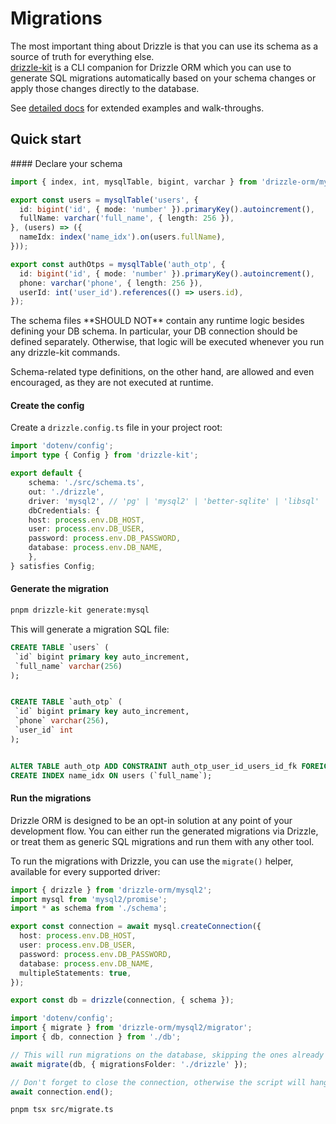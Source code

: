 
# Migrations
The most important thing about Drizzle is that you can use its schema as a source of truth for everything else.<br />
[drizzle-kit](/kit-docs) is a CLI companion for Drizzle ORM which you can use to generate SQL migrations automatically based on your schema changes
or apply those changes directly to the database.

See [detailed docs](/kit-docs) for extended examples and walk-throughs.

## Quick start

<Steps>
#### Declare your schema

```typescript copy filename="src/schema.ts"
import { index, int, mysqlTable, bigint, varchar } from 'drizzle-orm/mysql-core';

export const users = mysqlTable('users', {
  id: bigint('id', { mode: 'number' }).primaryKey().autoincrement(),
  fullName: varchar('full_name', { length: 256 }),
}, (users) => ({
  nameIdx: index('name_idx').on(users.fullName),
}));

export const authOtps = mysqlTable('auth_otp', {
  id: bigint('id', { mode: 'number' }).primaryKey().autoincrement(),
  phone: varchar('phone', { length: 256 }),
  userId: int('user_id').references(() => users.id),
});
```

<Callout type="warning">
The schema files **SHOULD NOT** contain any runtime logic besides defining your DB schema.
In particular, your DB connection should be defined separately.
Otherwise, that logic will be executed whenever you run any drizzle-kit commands.

Schema-related type definitions, on the other hand, are allowed and even encouraged, as they are not executed at runtime.
</Callout>

#### Create the config

Create a `drizzle.config.ts` file in your project root:

```typescript copy filename="drizzle.config.ts"
import 'dotenv/config';
import type { Config } from 'drizzle-kit';

export default {
	schema: './src/schema.ts',
	out: './drizzle',
	driver: 'mysql2', // 'pg' | 'mysql2' | 'better-sqlite' | 'libsql' | 'turso'
	dbCredentials: {
    host: process.env.DB_HOST,
    user: process.env.DB_USER,
    password: process.env.DB_PASSWORD,
    database: process.env.DB_NAME,
	},
} satisfies Config;
```

#### Generate the migration

```bash
pnpm drizzle-kit generate:mysql
```
This will generate a migration SQL file:
```sql copy filename="drizzle/migrations/0000_better_than_prisma.sql"
CREATE TABLE `users` (
 `id` bigint primary key auto_increment,
 `full_name` varchar(256)
);


CREATE TABLE `auth_otp` (
 `id` bigint primary key auto_increment,
 `phone` varchar(256),
 `user_id` int
);


ALTER TABLE auth_otp ADD CONSTRAINT auth_otp_user_id_users_id_fk FOREIGN KEY (`user_id`) REFERENCES users(`id`) ;
CREATE INDEX name_idx ON users (`full_name`);
```

#### Run the migrations

Drizzle ORM is designed to be an opt-in solution at any point of your development flow.
You can either run the generated migrations via Drizzle, or treat them as generic SQL migrations and run them with any other tool.

To run the migrations with Drizzle, you can use the `migrate()` helper, available for every supported driver:
```typescript copy filename="src/db.ts"
import { drizzle } from 'drizzle-orm/mysql2';
import mysql from 'mysql2/promise';
import * as schema from './schema';

export const connection = await mysql.createConnection({
  host: process.env.DB_HOST,
  user: process.env.DB_USER,
  password: process.env.DB_PASSWORD,
  database: process.env.DB_NAME,
  multipleStatements: true,
});

export const db = drizzle(connection, { schema });
```

```typescript copy filename="src/migrate.ts"
import 'dotenv/config';
import { migrate } from 'drizzle-orm/mysql2/migrator';
import { db, connection } from './db';

// This will run migrations on the database, skipping the ones already applied
await migrate(db, { migrationsFolder: './drizzle' });

// Don't forget to close the connection, otherwise the script will hang
await connection.end();
```

```bash
pnpm tsx src/migrate.ts
```
</Steps>
